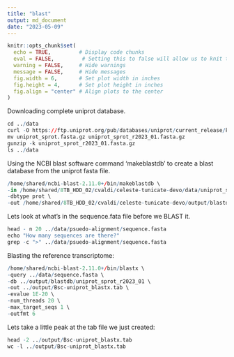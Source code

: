 ```yaml
---
title: "blast"
output: md_document
date: "2023-05-09"
---
```


```r
knitr::opts_chunk$set(
  echo = TRUE,         # Display code chunks
  eval = FALSE,         # Setting this to false will allow us to knit the code without evaluating code chunks
  warning = FALSE,     # Hide warnings
  message = FALSE,     # Hide messages
  fig.width = 6,       # Set plot width in inches
  fig.height = 4,      # Set plot height in inches
  fig.align = "center" # Align plots to the center
)
```

Downloading complete uniprot database.
```r
cd ../data
curl -O https://ftp.uniprot.org/pub/databases/uniprot/current_release/knowledgebase/complete/uniprot_sprot.fasta.gz
mv uniprot_sprot.fasta.gz uniprot_sprot_r2023_01.fasta.gz
gunzip -k uniprot_sprot_r2023_01.fasta.gz
ls ../data
```

Using the NCBI blast software command 'makeblastdb' to create a blast database from the uniprot fasta file.
```r
/home/shared/ncbi-blast-2.11.0+/bin/makeblastdb \
-in /home/shared/8TB_HDD_02/cvaldi/celeste-tunicate-devo/data/uniprot_sprot_r2023_01.fasta \
-dbtype prot \
-out /home/shared/8TB_HDD_02/cvaldi/celeste-tunicate-devo/output/blastdb/uniprot_sprot_r2023_01
```

Lets look at what's in the sequence.fata file before we BLAST it.
```r
head - n 20 ../data/psuedo-alignment/sequence.fasta
echo "How many sequences are there?"
grep -c ">" ../data/psuedo-alignment/sequence.fasta
```

Blasting the reference transcriptome:
```r
/home/shared/ncbi-blast-2.11.0+/bin/blastx \
-query ../data/sequence.fasta \
-db ../output/blastdb/uniprot_sprot_r2023_01 \
-out ../output/Bsc-uniprot_blastx.tab \
-evalue 1E-20 \
-num_threads 20 \
-max_target_seqs 1 \
-outfmt 6
```

Lets take a little peak at the tab file we just created:
```r
head -2 ../output/Bsc-uniprot_blastx.tab
wc -l ../output/Bsc-uniprot_blastx.tab
```

